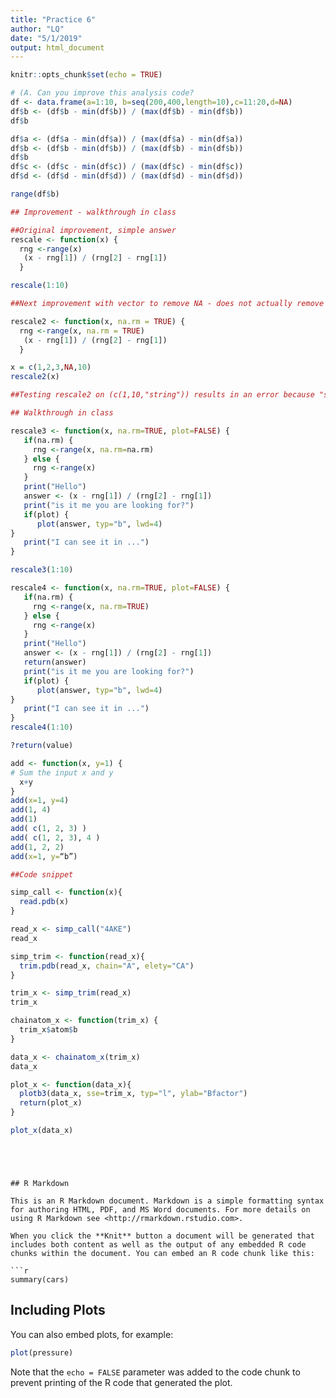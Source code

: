 ```yaml
---
title: "Practice 6"
author: "LQ"
date: "5/1/2019"
output: html_document
---
```


```r
knitr::opts_chunk$set(echo = TRUE)
```

```r
# (A. Can you improve this analysis code?
df <- data.frame(a=1:10, b=seq(200,400,length=10),c=11:20,d=NA)
df$b <- (df$b - min(df$b)) / (max(df$b) - min(df$b))
df$b

df$a <- (df$a - min(df$a)) / (max(df$a) - min(df$a))
df$b <- (df$b - min(df$b)) / (max(df$b) - min(df$b))
df$b
df$c <- (df$c - min(df$c)) / (max(df$c) - min(df$c))
df$d <- (df$d - min(df$d)) / (max(df$d) - min(df$d))

range(df$b)
```


```r

## Improvement - walkthrough in class

##Original improvement, simple answer
rescale <- function(x) {
  rng <-range(x)
   (x - rng[1]) / (rng[2] - rng[1])
  } 

rescale(1:10)

##Next improvement with vector to remove NA - does not actually remove NA from the results, but it removes NA from being utilized for the function so it doesn't throw NA's for the entirety of results

rescale2 <- function(x, na.rm = TRUE) {
  rng <-range(x, na.rm = TRUE)
   (x - rng[1]) / (rng[2] - rng[1]) 
  } 

x = c(1,2,3,NA,10)
rescale2(x)

##Testing rescale2 on (c(1,10,"string")) results in an error because "string" is not a numeric input

```



```r
## Walkthrough in class

rescale3 <- function(x, na.rm=TRUE, plot=FALSE) {
   if(na.rm) {
     rng <-range(x, na.rm=na.rm)
   } else {
     rng <-range(x)
   }
   print("Hello")
   answer <- (x - rng[1]) / (rng[2] - rng[1])
   print("is it me you are looking for?")
   if(plot) {
      plot(answer, typ="b", lwd=4)
}
   print("I can see it in ...")
}

rescale3(1:10)

```

```r
rescale4 <- function(x, na.rm=TRUE, plot=FALSE) {
   if(na.rm) {
     rng <-range(x, na.rm=TRUE)
   } else {
     rng <-range(x)
   }
   print("Hello")
   answer <- (x - rng[1]) / (rng[2] - rng[1])
   return(answer)
   print("is it me you are looking for?")
   if(plot) {
      plot(answer, typ="b", lwd=4)
}
   print("I can see it in ...")
}
rescale4(1:10)

?return(value)
```

```r
add <- function(x, y=1) {
# Sum the input x and y 
  x+y
}
add(x=1, y=4)
add(1, 4)
add(1)
add( c(1, 2, 3) )
add( c(1, 2, 3), 4 )
add(1, 2, 2)
add(x=1, y=“b”)
```

```r
##Code snippet

simp_call <- function(x){
  read.pdb(x)
}

read_x <- simp_call("4AKE")
read_x

simp_trim <- function(read_x){
  trim.pdb(read_x, chain="A", elety="CA")
}

trim_x <- simp_trim(read_x)
trim_x

chainatom_x <- function(trim_x) {
  trim_x$atom$b
}

data_x <- chainatom_x(trim_x)
data_x

plot_x <- function(data_x){
  plotb3(data_x, sse=trim_x, typ="l", ylab="Bfactor")
  return(plot_x)
}

plot_x(data_x)

```
```




## R Markdown

This is an R Markdown document. Markdown is a simple formatting syntax for authoring HTML, PDF, and MS Word documents. For more details on using R Markdown see <http://rmarkdown.rstudio.com>.

When you click the **Knit** button a document will be generated that includes both content as well as the output of any embedded R code chunks within the document. You can embed an R code chunk like this:

```r
summary(cars)
```

## Including Plots

You can also embed plots, for example:

```r
plot(pressure)
```

Note that the `echo = FALSE` parameter was added to the code chunk to prevent printing of the R code that generated the plot.
